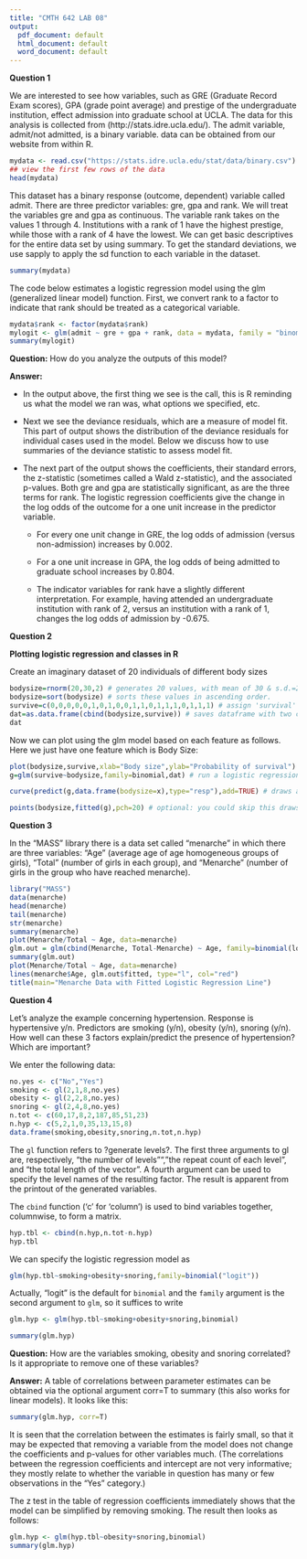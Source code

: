```yaml
---
title: "CMTH 642 LAB 08"
output:
  pdf_document: default
  html_document: default
  word_document: default
---
```



**Question 1**

We are interested to see how variables, such as GRE (Graduate Record Exam scores), GPA (grade point average) and prestige of the undergraduate institution, effect admission into graduate school at UCLA. The data for this analysis is collected from (http://stats.idre.ucla.edu/).
The admit variable, admit/not admitted, is a binary variable. data can be obtained from our website from within R.

```r
mydata <- read.csv("https://stats.idre.ucla.edu/stat/data/binary.csv")
## view the first few rows of the data
head(mydata)
```

This dataset has a binary response (outcome, dependent) variable called admit. There are three predictor variables: gre, gpa and rank. We will treat the variables gre and gpa as continuous. The variable rank takes on the values 1 through 4. Institutions with a rank of 1 have the highest prestige, while those with a rank of 4 have the lowest. We can get basic descriptives for the entire data set by using summary. To get the standard deviations, we use sapply to apply the sd function to each variable in the dataset.

```r
summary(mydata)
```

The code below estimates a logistic regression model using the glm (generalized linear model) function. First, we convert rank to a factor to indicate that rank should be treated as a categorical variable.

```r
mydata$rank <- factor(mydata$rank)
mylogit <- glm(admit ~ gre + gpa + rank, data = mydata, family = "binomial")
summary(mylogit)
```

**Question:**
How do you analyze the outputs of this model?

**Answer:**

* In the output above, the first thing we see is the call, this is R reminding us what the model we ran was, what options we specified, etc.

* Next we see the deviance residuals, which are a measure of model fit. This part of output shows the distribution of the deviance residuals for individual cases used in the model. Below we discuss how to use summaries of the deviance statistic to assess model fit.

* The next part of the output shows the coefficients, their standard errors, the z-statistic (sometimes called a Wald z-statistic), and the associated p-values. Both gre and gpa are statistically significant, as are the three terms for rank. The logistic regression coefficients give the change in the log odds of the outcome for a one unit increase in the predictor variable.
    + For every one unit change in GRE, the log odds of admission (versus non-admission) increases by 0.002.
   
    + For a one unit increase in GPA, the log odds of being admitted to graduate school increases by 0.804.
    
    + The indicator variables for rank have a slightly different interpretation. For example, having attended an undergraduate institution with rank of 2, versus an institution with a rank of 1, changes the log odds of admission by -0.675.


**Question 2**

**Plotting logistic regression and classes in R**

Create an imaginary dataset of 20 individuals of different body sizes

```r
bodysize=rnorm(20,30,2) # generates 20 values, with mean of 30 & s.d.=2
bodysize=sort(bodysize) # sorts these values in ascending order. 
survive=c(0,0,0,0,0,1,0,1,0,0,1,1,0,1,1,1,0,1,1,1) # assign 'survival' to these 20 individuals non-randomly... most mortality occurs at smaller body size
dat=as.data.frame(cbind(bodysize,survive)) # saves dataframe with two columns: body size & survival
dat
```


Now we can plot using the glm model based on each feature as follows. Here we just have one feature which is Body Size:

```r
plot(bodysize,survive,xlab="Body size",ylab="Probability of survival") # plot with body size on x-axis and survival (0 or 1) on y-axis
g=glm(survive~bodysize,family=binomial,dat) # run a logistic regression model (in this case, generalized linear model with logit link). see ?glm

curve(predict(g,data.frame(bodysize=x),type="resp"),add=TRUE) # draws a curve based on prediction from logistic regression model

points(bodysize,fitted(g),pch=20) # optional: you could skip this draws an invisible set of points of body size survival based on a 'fit' to glm model. pch= changes type of dots.
```

**Question 3**

In the "MASS" library there is a data set called "menarche" in which there are three variables: "Age" (average age of age homogeneous groups of girls), "Total" (number of girls in each group), and "Menarche" (number of girls in the group who have reached menarche). 
```r
library("MASS") 
data(menarche)
head(menarche)
tail(menarche)
str(menarche)
summary(menarche)
plot(Menarche/Total ~ Age, data=menarche)
glm.out = glm(cbind(Menarche, Total-Menarche) ~ Age, family=binomial(logit), data=menarche) 
summary(glm.out)
plot(Menarche/Total ~ Age, data=menarche)
lines(menarche$Age, glm.out$fitted, type="l", col="red")
title(main="Menarche Data with Fitted Logistic Regression Line") 
```

**Question 4**

Let's analyze the example concerning hypertension. Response is hypertensive y/n.
Predictors are smoking (y/n), obesity (y/n), snoring (y/n). 
How well can these 3 factors explain/predict the presence of hypertension? Which are important? 

We enter the following data:
```r
no.yes <- c("No","Yes")
smoking <- gl(2,1,8,no.yes)
obesity <- gl(2,2,8,no.yes)
snoring <- gl(2,4,8,no.yes)
n.tot <- c(60,17,8,2,187,85,51,23)
n.hyp <- c(5,2,1,0,35,13,15,8)
data.frame(smoking,obesity,snoring,n.tot,n.hyp)
```

The `gl` function refers to ?generate levels?. The first three arguments to gl are, respectively, "the number of levels"", "the repeat count of each level", and "the total length of the vector". A fourth
argument can be used to specify the level names of the resulting factor.
The result is apparent from the printout of the generated variables.

The `cbind` function ('c' for 'column') is used to bind variables together,
columnwise, to form a matrix. 
```r
hyp.tbl <- cbind(n.hyp,n.tot-n.hyp)
hyp.tbl
```
We can specify the logistic regression model as
```r
glm(hyp.tbl~smoking+obesity+snoring,family=binomial("logit"))
```
Actually, "logit" is the default for `binomial` and the `family` argument
is the second argument to `glm`, so it suffices to write
```r
glm.hyp <- glm(hyp.tbl~smoking+obesity+snoring,binomial)
```
```r
summary(glm.hyp)
```

**Question:**
How are the variables smoking, obesity and snoring correlated? Is it appropriate to remove one of these variables?

**Answer:**
A table of correlations between parameter estimates can be obtained via
the optional argument corr=T to summary (this also works for linear
models). It looks like this:
```r
summary(glm.hyp, corr=T)
```
It is seen that the correlation between the estimates is fairly small, so that it may be expected that removing a variable from the model does not change the coefficients and p-values for other variables much. (The correlations between the regression coefficients and intercept are not very informative;
they mostly relate to whether the variable in question has many or few observations in the "Yes" category.)

The z test in the table of regression coefficients immediately shows that the model can be simplified by removing smoking. The result then looks as follows:
```r
glm.hyp <- glm(hyp.tbl~obesity+snoring,binomial)
summary(glm.hyp)
```

